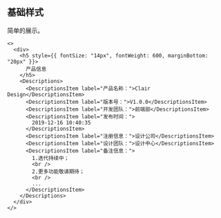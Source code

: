 ## 基础样式

简单的展示。

```tsx live=true
<>
  <div>
    <h5 style={{ fontSize: "14px", fontWeight: 600, marginBottom: "20px" }}>
      产品信息
    </h5>
    <Descriptions>
      <DescriptionsItem label="产品名称：">Clair Design</DescriptionsItem>
      <DescriptionsItem label="版本号：">V1.0.0</DescriptionsItem>
      <DescriptionsItem label="开发团队：">前端部</DescriptionsItem>
      <DescriptionsItem label="发布时间：">
        2019-12-16 10:40:35
      </DescriptionsItem>
      <DescriptionsItem label="注册信息：">设计公司</DescriptionsItem>
      <DescriptionsItem label="设计团队：">设计中心</DescriptionsItem>
      <DescriptionsItem label="备注信息：">
        1.迭代持续中；
        <br />
        2.更多功能敬请期待；
        <br />
        ...
      </DescriptionsItem>
    </Descriptions>
  </div>
</>
```

